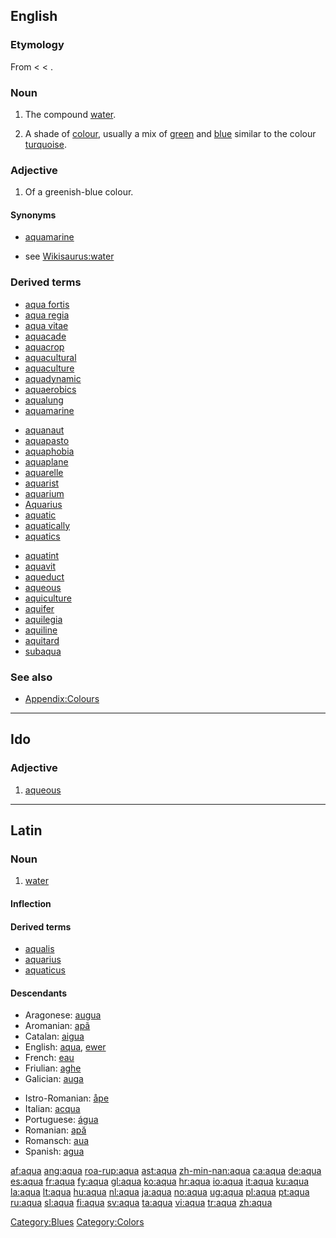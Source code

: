 ==English==

===Etymology===
From {{etyl|la}} {{term|aqua|lang=la}} < {{proto|Indo-European|h<sub>2</sub>ekweh<sub>2</sub>}} < {{proto|Indo-European|h<sub>2</sub>ekw-|to drink}}.

===Noun===
{{en-noun|aquae|-}}

# {{inorganic compound}} The compound [[water]].
# {{colour}} A shade of [[colour]], usually a mix of [[green]] and [[blue]] similar to the colour [[turquoise]].
#: {{colour panel|aqua|00FFFF}}

===Adjective===
{{en-adj}}

# {{colour}} Of a greenish-blue colour.

====Synonyms====
* {{sense|colour}} [[aquamarine]]
* {{sense|water}} see [[Wikisaurus:water]]

===Derived terms===
{{top3}}
* [[aqua fortis]]
* [[aqua regia]]
* [[aqua vitae]]
* [[aquacade]]
* [[aquacrop]]
* [[aquacultural]]
* [[aquaculture]]
* [[aquadynamic]]
* [[aquaerobics]]
* [[aqualung]]
* [[aquamarine]]
{{mid3}}
* [[aquanaut]]
* [[aquapasto]]
* [[aquaphobia]]
* [[aquaplane]]
* [[aquarelle]]
* [[aquarist]]
* [[aquarium]]
* [[Aquarius]]
* [[aquatic]]
* [[aquatically]]
* [[aquatics]]
{{mid3}}
* [[aquatint]]
* [[aquavit]]
* [[aqueduct]]
* [[aqueous]]
* [[aquiculture]]
* [[aquifer]]
* [[aquilegia]]
* [[aquiline]]
* [[aquitard]]
* [[subaqua]]
{{bottom}}

===See also===
* [[Appendix:Colours]]

[[Category:Blues]]
[[Category:Colors]]

----

==Ido==

===Adjective===
{{infl|io|adjective}}

# [[aqueous]]

----

==Latin==

===Noun===
{{la-noun|aqua|aquae|aquae|f|first}}

# [[water]]

====Inflection====
{{la-decl-1st|aqu}}

====Derived terms====
* [[aqualis]]
* [[aquarius]]
* [[aquaticus]]

====Descendants====
{{rel-top|terms descended from "aqua"}}
* Aragonese: [[augua]]
* Aromanian: [[apã]]
* Catalan: [[aigua]]
* English: [[#English|aqua]], [[ewer]]
* French: [[eau]]
* Friulian: [[aghe]]
* Galician: [[auga]]
{{rel-mid}}
* Istro-Romanian: [[åpe]]
* Italian: [[acqua]]
* Portuguese: [[água]]
* Romanian: [[apă]]
* Romansch: [[aua]]
* Spanish: [[agua]]
{{rel-bottom}}

[[af:aqua]]
[[ang:aqua]]
[[roa-rup:aqua]]
[[ast:aqua]]
[[zh-min-nan:aqua]]
[[ca:aqua]]
[[de:aqua]]
[[es:aqua]]
[[fr:aqua]]
[[fy:aqua]]
[[gl:aqua]]
[[ko:aqua]]
[[hr:aqua]]
[[io:aqua]]
[[it:aqua]]
[[ku:aqua]]
[[la:aqua]]
[[lt:aqua]]
[[hu:aqua]]
[[nl:aqua]]
[[ja:aqua]]
[[no:aqua]]
[[ug:aqua]]
[[pl:aqua]]
[[pt:aqua]]
[[ru:aqua]]
[[sl:aqua]]
[[fi:aqua]]
[[sv:aqua]]
[[ta:aqua]]
[[vi:aqua]]
[[tr:aqua]]
[[zh:aqua]]